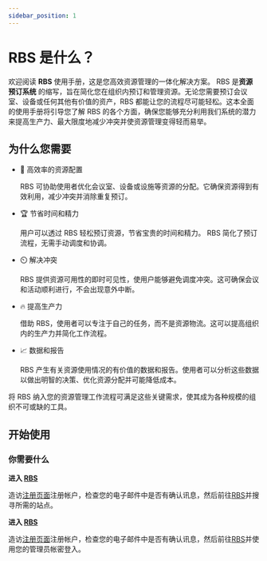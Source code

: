 ```yaml
---
sidebar_position: 1
---
```




# RBS 是什么？

欢迎阅读 **RBS** 使用手册，这是您高效资源管理的一体化解决方案。 RBS 是<span class='rbs'>**资源预订系统**</span> 的缩写，旨在简化您在组织内预订和管理资源。无论您需要预订会议室、设备或任何其他有价值的资产，RBS 都能让您的流程尽可能轻松。这本全面的使用手册将引导您了解 RBS 的各个方面，确保您能够充分利用我们系统的潜力来提高生产力、最大限度地减少冲突并使资源管理变得轻而易举。

## 为什么您需要

- 🚀 高效率的资源配置

  RBS 可协助使用者优化会议室、设备或设施等资源的分配。它确保资源得到有效利用，减少冲突并消除重复预订。

- 🏆 节省时间和精力

  用户可以透过 RBS 轻松预订资源，节省宝贵的时间和精力。 RBS 简化了预订流程，无需手动调度和协调。

- ⏲️ 解决冲突

  RBS 提供资源可用性的即时可见性，使用户能够避免调度冲突。这可确保会议和活动顺利进行，不会出现意外中断。

- 🔥 提高生产力

  借助 RBS，使用者可以专注于自己的任务，而不是资源物流。这可以提高组织内的生产力并简化工作流程。

- 📈 数据和报告

  RBS 产生有关资源使用情况的有价值的数据和报告。使用者可以分析这些数据以做出明智的决策、优化资源分配并可能降低成本。

将 RBS 纳入您的资源管理工作流程可满足这些关键需求，使其成为各种规模的组织不可或缺的工具。

## 开始使用

### 你需要什么

<Tabs>
  <TabItem value="user" label="顾客（员工）" >

**进入 [RBS](https://rbs.ces.myfiinet.com/rbs)**

造访[注册页面](https://rbs.ces.myfiinet.com/rbs/register)注册帐户，检查您的电子邮件中是否有确认讯息，然后前往[RBS](https://rbs.ces.myfiinet.com/rbs)并搜寻所需的站点。

  </TabItem>
  <TabItem value="admin" label="管理员" default>

**进入 [RBS](https://rbs.ces.myfiinet.com/rbs-admin)**

造访[注册页面](https://rbs.ces.myfiinet.com/rbs-admin)注册帐户，检查您的电子邮件中是否有确认讯息，然后前往[RBS](https://rbs.ces.myfiinet.com/rbs-admin)并使用您的管理员帐密登入。

  </TabItem>
</Tabs>
